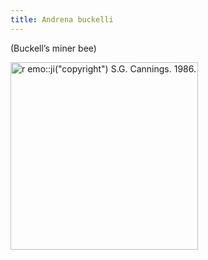 ```yaml
---
title: Andrena buckelli
---
```

(Buckell's miner bee)

[![`r emo::ji("copyright")` S.G. Cannings. 1986.](https://www.zoology.ubc.ca/entomology/main/Hymenoptera/Andrenidae/Andrena%20buckelli%20(1dorsal).jpg){height=300}](NA)
